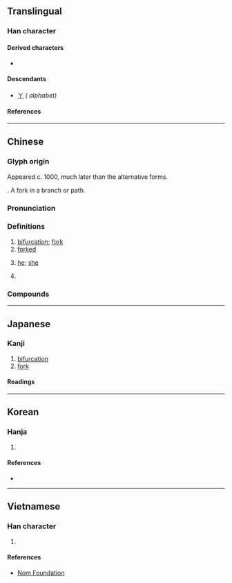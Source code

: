 {{also|ㄚ|ㆩ|Y}}
{{character info}}
==Translingual==

===Han character===
{{Han char|rn=2|rad=丨|as=02|sn=3|four=80200,80207||canj=CL,XXCL|ids=⿱丷丨}}

====Derived characters====
* {{l|mul|[[吖]]}}

====Descendants====
* [[ㄚ]] ''({{w|Bopomofo|Zhuyin}} alphabet)''

====References====
{{Han ref|kx=0079.010|dkj=00071|dj=0158.040|hdz=10028.060|uh=4E2B}}

----

==Chinese==
{{zh-forms|alt=椏,枒}}

===Glyph origin===
{{Han etym}}
Appeared c. 1000, much later than the alternative forms.

{{liushu|p}}. A fork in a branch or path.

===Pronunciation===
{{zh-pron
|m=yā,er=y
|c=aa1
|mn=a
|mc=y
|oc=y
|ma=
|cat=a,n,m:pron
}}

===Definitions===
{{zh-hanzi}}

# [[bifurcation]]; [[fork]]
# [[forked]]
# {{lb|zh|Beijing|colloquial|derogatory}} [[he]]; [[she]]
# {{lb|zh|Beijing|colloquial}} {{n-g|A [[derogatory]] [[appositive]] [[attach]]ed to [[second]]- and [[third-person]] [[pronoun]]s.}}

===Compounds===
{{zh-der|丫杈|丫頭|丫叉|丫子|丫撬|丫巴兒|丫髻|丫鬟|大腳丫|渾骨丫髻|老丫|腳丫子|臭腳丫子|丫枝|南丫島}}

----

==Japanese==

===Kanji===
{{ja-kanji|grade=uc|rs=丨02}}

# [[bifurcation]]
# [[fork]]

====Readings====
{{ja-readings
|goon=あ
|kanon=あ
|kun=ふたまた-, あげまき-
}}

----

==Korean==

===Hanja===
{{ko-hanja|가닥|아}}

# {{rfdef|ko|sort=丨02}}

====References====
* {{Hanja ref|nav=14044}}

----

==Vietnamese==

===Han character===
{{vi-readings|rs=丨02|reading=[[a]], [[nha]]}}

# {{rfdef|vi|sort=丨02}}

====References====
* [http://nomfoundation.org/common/nom_details.php?codepoint=4E2B Nom Foundation]

{{cln|vi|Han tu}}